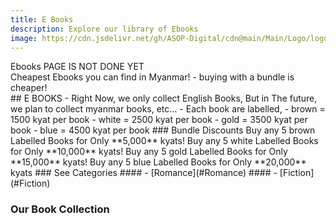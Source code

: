 ```yaml
---
title: E Books
description: Explore our library of Ebooks
image: https://cdn.jsdelivr.net/gh/ASOP-Digital/cdn@main/Main/Logo/logo.png
---
```


<Aside> Ebooks PAGE IS NOT DONE YET</Aside>


<Aside type='tip'> 
   Cheapest Ebooks you can find in Myanmar!
    - buying with a bundle is cheaper!
 </Aside>
## E BOOKS
- Right Now, we only collect English Books, But in The future, we plan to collect myanmar books, etc...
- Each book are labelled, 
    - brown = 1500 kyat per book
    - white = 2500 kyat per book
    - gold = 3500 kyat per book 
    - blue = 4500 kyat per book
### Bundle Discounts
<CardGrid stagger>
<Card title="Brown Bundle" icon="seti:favicon">
    Buy any 5 brown Labelled Books for Only **5,000** kyats!
</Card>

<Card title="White Bundle" icon="open-book">
    Buy any 5 white Labelled Books for Only **10,000** kyats!
</Card>

<Card title="Gold Bundle" icon="document">
    Buy any 5 gold Labelled Books for Only **15,000** kyats!
</Card>

<Card title="Blue Bundle" icon="heart">
    Buy any 5 blue Labelled Books for Only **20,000** kyats
</Card>

</CardGrid>
### See Categories 
#### - [Romance](#Romance)
#### - [Fiction](#Fiction)

### Our Book Collection 

<CardGrid>
    <Card>
    </Card>
</CardGrid>




